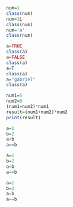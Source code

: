 ```r
num=1
class(num)
num=1L
class(num)
num='a'
class(num)
```

```r
a=TRUE
class(a)
a=FALSE
class(a)
a=T
class(a)
a="gabriel"
class(a)
```

```r
num1=5
num2=8
(num1+num2)*num1
result=(num1+num2)*num2
print(result)
```

```r
a=1
b=2
a<b
a==b
```

```r
a=1
b=2
a<b
a==b
```

```r
a=1
b=2
a<b
a==b
```